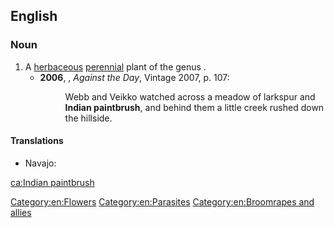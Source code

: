 ==English==
{{wikipedia}}

===Noun===
{{en-noun|-}}

# A [[herbaceous]] [[perennial]] plant of the genus {{taxlink|Castilleja|genus|noshow=1}}.
#* '''2006''', {{w|Thomas Pynchon}}, ''Against the Day'', Vintage 2007, p. 107:
#*: Webb and Veikko watched across a meadow of larkspur and '''Indian paintbrush''', and behind them a little creek rushed down the hillside.

====Translations====
{{trans-top|herbaceous plant}}
* Navajo: {{t|nv|dahiitį́hídą́ą́ʼtsoh}}
{{trans-mid}}
{{trans-bottom}}

[[Category:en:Flowers]]
[[Category:en:Parasites]]
[[Category:en:Broomrapes and allies]]

[[ca:Indian paintbrush]]